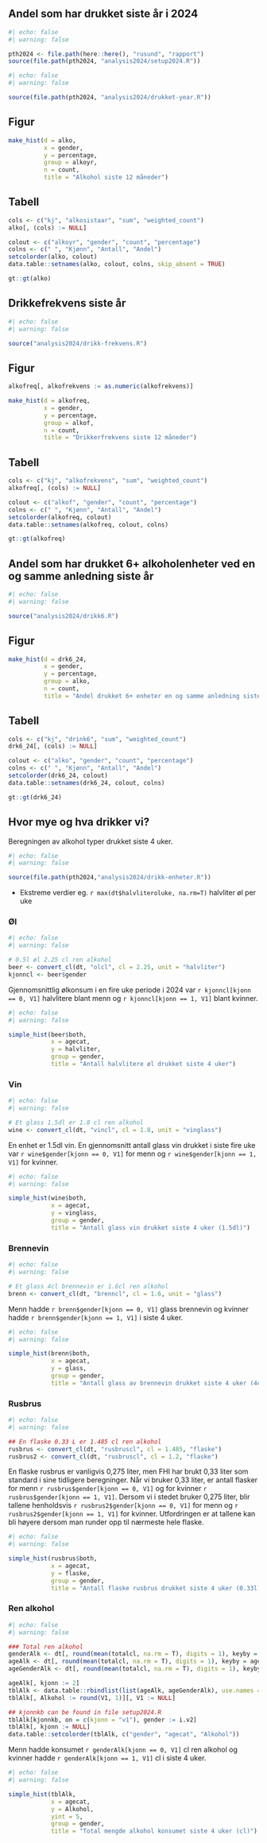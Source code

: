 ## Andel som har drukket siste år i 2024

```r
#| echo: false
#| warning: false

pth2024 <- file.path(here::here(), "rusund", "rapport")
source(file.path(pth2024, "analysis2024/setup2024.R"))

```

```r
#| echo: false
#| warning: false

source(file.path(pth2024, "analysis2024/drukket-year.R"))
```

::: {.panel-tabset}

## Figur

```r
make_hist(d = alko,
          x = gender,
          y = percentage,
          group = alkoyr,
          n = count,
          title = "Alkohol siste 12 måneder")
```

## Tabell

```r
cols <- c("kj", "alkosistaar", "sum", "weighted_count")
alko[, (cols) := NULL]

colout <- c("alkoyr", "gender", "count", "percentage")
colns <- c(" ", "Kjønn", "Antall", "Andel")
setcolorder(alko, colout)
data.table::setnames(alko, colout, colns, skip_absent = TRUE)

gt::gt(alko)
```
:::


## Drikkefrekvens siste år

```r
#| echo: false
#| warning: false

source("analysis2024/drikk-frekvens.R")
```

::: {.panel-tabset}
## Figur

```r
alkofreq[, alkofrekvens := as.numeric(alkofrekvens)]

make_hist(d = alkofreq,
          x = gender,
          y = percentage,
          group = alkof,
          n = count,
          title = "Drikkerfrekvens siste 12 måneder")

```

## Tabell

```r
cols <- c("kj", "alkofrekvens", "sum", "weighted_count")
alkofreq[, (cols) := NULL]

colout <- c("alkof", "gender", "count", "percentage")
colns <- c(" ", "Kjønn", "Antall", "Andel")
setcolorder(alkofreq, colout)
data.table::setnames(alkofreq, colout, colns)

gt::gt(alkofreq)
```

:::


## Andel som har drukket 6+ alkoholenheter ved en og samme anledning siste år


```r
#| echo: false
#| warning: false

source("analysis2024/drikk6.R")
```

::: {.panel-tabset}

## Figur
```r
make_hist(d = drk6_24,
          x = gender,
          y = percentage,
          group = alko,
          n = count,
          title = "Andel drukket 6+ enheter en og samme anledning siste år")
```

## Tabell
```r
cols <- c("kj", "drink6", "sum", "weighted_count")
drk6_24[, (cols) := NULL]

colout <- c("alko", "gender", "count", "percentage")
colns <- c(" ", "Kjønn", "Antall", "Andel")
setcolorder(drk6_24, colout)
data.table::setnames(drk6_24, colout, colns)

gt::gt(drk6_24)
```
:::


## Hvor mye og hva drikker vi?

Beregningen av alkohol typer drukket siste 4 uker.

```r
#| echo: false
#| warning: false

source(file.path(pth2024,"analysis2024/drikk-enheter.R"))
```

- Ekstreme verdier eg. `r max(dt$halvliteroluke, na.rm=T)` halvliter øl per uke

### Øl 

```r
#| echo: false
#| warning: false

# 0.5l øl 2.25 cl ren alkohol
beer <- convert_cl(dt, "olcl", cl = 2.25, unit = "halvliter")
kjonncl <- beer$gender

```

Gjennomsnittlig ølkonsum i en fire uke periode i 2024 var `r kjonncl[kjonn == 0, V1]`
halvlitere blant menn og `r kjonncl[kjonn == 1, V1]` blant kvinner.

```r
#| echo: false
#| warning: false

simple_hist(beer$both,
            x = agecat,
            y = halvliter,
            group = gender,
            title = "Antall halvlitere øl drukket siste 4 uker")

```

### Vin

```r
#| echo: false
#| warning: false

# Et glass 1.5dl er 1.8 cl ren alkohol
wine <- convert_cl(dt, "vincl", cl = 1.8, unit = "vinglass")

```

En enhet er 1.5dl vin. En gjennomsnitt antall glass vin drukket i siste fire uke var
`r wine$gender[kjonn == 0, V1]` for menn og `r wine$gender[kjonn == 1, V1]` for kvinner.


```r
#| echo: false
#| warning: false

simple_hist(wine$both,
            x = agecat,
            y = vinglass,
            group = gender,
            title = "Antall glass vin drukket siste 4 uker (1.5dl)")
```

### Brennevin

```r
#| echo: false
#| warning: false

# Et glass 4cl brennevin er 1.6cl ren alkohol
brenn <- convert_cl(dt, "brenncl", cl = 1.6, unit = "glass")

```

Menn hadde `r brenn$gender[kjonn == 0, V1]` glass brennevin og kvinner hadde
`r brenn$gender[kjonn == 1, V1]` i siste 4 uker.

```r
#| echo: false
#| warning: false

simple_hist(brenn$both,
            x = agecat,
            y = glass,
            group = gender,
            title = "Antall glass av brennevin drukket siste 4 uker (4cl)")

```

### Rusbrus

```r
#| echo: false
#| warning: false

## En flaske 0.33 L er 1.485 cl ren alkohol
rusbrus <- convert_cl(dt, "rusbruscl", cl = 1.485, "flaske")
rusbrus2 <- convert_cl(dt, "rusbruscl", cl = 1.2, "flaske")

```

En flaske rusbrus er vanligvis 0,275 liter, men FHI har brukt 0,33 liter som
standard i sine tidligere beregninger. Når vi bruker 0,33 liter, er antall flasker for menn
`r rusbrus$gender[kjonn == 0, V1]` og for kvinner `r rusbrus$gender[kjonn == 1, V1]`.
Dersom vi i stedet bruker 0,275 liter, blir tallene henholdsvis
`r rusbrus2$gender[kjonn == 0, V1]` for menn og `r rusbrus2$gender[kjonn == 1, V1]`
for kvinner. Utfordringen er at tallene kan bli høyere dersom man runder opp til nærmeste
hele flaske.


```r
#| echo: false
#| warning: false

simple_hist(rusbrus$both,
            x = agecat,
            y = flaske,
            group = gender,
            title = "Antall flaske rusbrus drukket siste 4 uker (0.33l)")

```

### Ren alkohol 

```r
#| echo: false
#| warning: false

### Total ren alkohol
genderAlk <- dt[, round(mean(totalcl, na.rm = T), digits = 1), keyby = kjonn]
ageAlk <- dt[, round(mean(totalcl, na.rm = T), digits = 1), keyby = agecat]
ageGenderAlk <- dt[, round(mean(totalcl, na.rm = T), digits = 1), keyby = .(kjonn, agecat)]

ageAlk[, kjonn := 2]
tblAlk <- data.table::rbindlist(list(ageAlk, ageGenderAlk), use.names = TRUE, ignore.attr = TRUE)
tblAlk[, Alkohol := round(V1, 1)][, V1 := NULL]

## kjonnkb can be found in file setup2024.R
tblAlk[kjonnkb, on = c(kjonn = "v1"), gender := i.v2]
tblAlk[, kjonn := NULL]
data.table::setcolorder(tblAlk, c("gender", "agecat", "Alkohol"))
```

Menn hadde konsumet `r genderAlk[kjonn == 0, V1]` cl ren alkohol og kvinner hadde
`r genderAlk[kjonn == 1, V1]` cl i siste 4 uker.


```r
#| echo: false
#| warning: false

simple_hist(tblAlk,
            x = agecat,
            y = Alkohol,
            yint = 5,
            group = gender,
            title = "Total mengde alkohol konsumet siste 4 uker (cl)")
```

